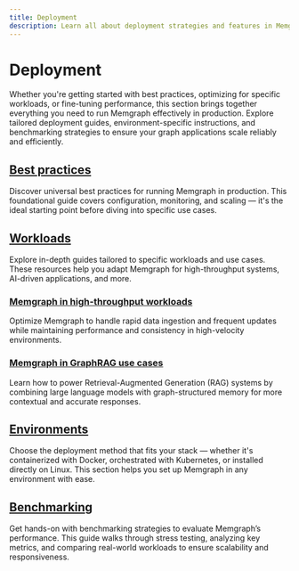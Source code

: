 ```yaml
---
title: Deployment
description: Learn all about deployment strategies and features in Memgraph.
---
```




# Deployment

Whether you're getting started with best practices, optimizing for specific
workloads, or fine-tuning performance, this section brings together everything
you need to run Memgraph effectively in production. Explore tailored deployment
guides, environment-specific instructions, and benchmarking strategies to ensure
your graph applications scale reliably and efficiently.

## [Best practices](/deployment/best-practices)

Discover universal best practices for running Memgraph in production. This
foundational guide covers configuration, monitoring, and scaling — it's the
ideal starting point before diving into specific use cases.

## [Workloads](/deployment/workloads)

Explore in-depth guides tailored to specific workloads and use cases. These
resources help you adapt Memgraph for high-throughput systems, AI-driven
applications, and more.

### [Memgraph in high-throughput workloads](/deployment/workloads/memgraph-in-high-throughput-workloads)
Optimize Memgraph to handle rapid data ingestion and frequent updates while
maintaining performance and consistency in high-velocity environments.

### [Memgraph in GraphRAG use cases](/deployment/workloads/memgraph-in-graphrag)
Learn how to power Retrieval-Augmented Generation (RAG) systems by combining
large language models with graph-structured memory for more contextual and
accurate responses.

## [Environments](/deployment/environments)

Choose the deployment method that fits your stack — whether it's containerized
with Docker, orchestrated with Kubernetes, or installed directly on Linux. This
section helps you set up Memgraph in any environment with ease.

## [Benchmarking](/deployment/benchmarking-memgraph)

Get hands-on with benchmarking strategies to evaluate Memgraph’s performance.
This guide walks through stress testing, analyzing key metrics, and comparing
real-world workloads to ensure scalability and responsiveness.

<CommunityLinks />